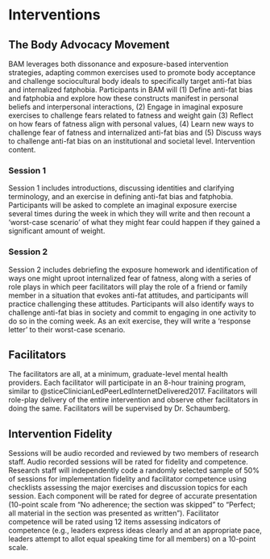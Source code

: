 # Interventions

## The Body Advocacy Movement

BAM leverages both dissonance and exposure-based intervention strategies, adapting common exercises used to promote body acceptance and challenge sociocultural body ideals to specifically target anti-fat bias and internalized fatphobia. Participants in BAM will (1) Define anti-fat bias and fatphobia and explore how these constructs manifest in personal beliefs and interpersonal interactions, (2) Engage in imaginal exposure exercises to challenge fears related to fatness and weight gain (3) Reflect on how fears of fatness align with personal values, (4) Learn new ways to challenge fear of fatness and internalized anti-fat bias and (5) Discuss ways to challenge anti-fat bias on an institutional and societal level. Intervention content.

### Session 1

Session 1 includes introductions, discussing identities and clarifying terminology, and an exercise in defining anti-fat bias and fatphobia. Participants will be asked to complete an imaginal exposure exercise several times during the week in which they will write and then recount a 'worst-case scenario' of what they might fear could happen if they gained a significant amount of weight.

### Session 2

Session 2 includes debriefing the exposure homework and identification of ways one might uproot internalized fear of fatness, along with a series of role plays in which peer facilitators will play the role of a friend or family member in a situation that evokes anti-fat attitudes, and participants will practice challenging these attitudes. Participants will also identify ways to challenge anti-fat bias in society and commit to engaging in one activity to do so in the coming week. As an exit exercise, they will write a 'response letter' to their worst-case scenario.

## Facilitators

The facilitators are all, at a minimum, graduate-level mental health providers. Each facilitator will participate in an 8-hour training program, similar to @sticeClinicianLedPeerLedInternetDelivered2017. Facilitators will role-play delivery of the entire intervention and observe other facilitators in doing the same. Facilitators will be supervised by Dr. Schaumberg.

## Intervention Fidelity

Sessions will be audio recorded and reviewed by two members of research staff. Audio recorded sessions will be rated for fidelity and competence. Research staff will independently code a randomly selected sample of 50% of sessions for implementation fidelity and facilitator competence using checklists assessing the major exercises and discussion topics for each session. Each component will be rated for degree of accurate presentation (10-point scale from "No adherence; the section was skipped" to "Perfect; all material in the section was presented as written"). Facilitator competence will be rated using 12 items assessing indicators of competence (e.g., leaders express ideas clearly and at an appropriate pace, leaders attempt to allot equal speaking time for all members) on a 10-point scale.
